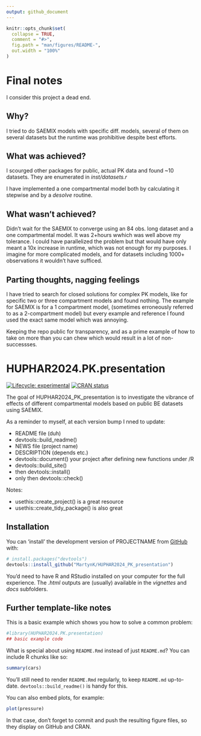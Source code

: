 ```yaml
---
output: github_document
---
```


<!-- README.md is generated from README.Rmd. Please edit that file -->

```r
knitr::opts_chunk$set(
  collapse = TRUE,
  comment = "#>",
  fig.path = "man/figures/README-",
  out.width = "100%"
)
```

# Final notes

I consider this project a dead end.

## Why?

I tried to do SAEMIX models with specific diff. models, several of them on several datasets but the runtime was prohibitive despite best efforts.

## What was achieved?

I scourged other packages for public, actual PK data and found ~10 datasets. They are enumerated in *inst/datasets.r*

I have implemented a one compartmental model both by calculating it stepwise and by a *desolve* routine.

## What wasn't achieved?

Didn't wait for the SAEMIX to converge using an 84 obs. long dataset and a one compartmental model. It was 2+hours wwhich was well above my tolerance. I could have parallelized the problem but that would have only meant a 10x increase in runtime, which was not enough for my purposes. I imagine for more complicated models, and for datasets including 1000+ observations it wouldn't have sufficed. 

## Parting thoughts, nagging feelings

I have tried to search for closed solutions for complex PK models, like for specific two or three compartment models and found nothing. The example for SAEMIX is for a 1 compartment model, (sometimes erroneously referred to as a 2-compartment model) but every example and reference I found used the exact same model which was annoying.

Keeping the repo public for transparency, and as a prime example of how to take on more than you can chew which would result in a lot of non-successses.


# HUPHAR2024.PK.presentation

<!-- badges: start -->
[![Lifecycle: experimental](https://img.shields.io/badge/lifecycle-experimental-orange.svg)](https://lifecycle.r-lib.org/articles/stages.html#experimental)
[![CRAN status](https://www.r-pkg.org/badges/version/PROJECTNAME)](https://CRAN.R-project.org/package=PROJECTNAME)
<!-- badges: end -->

The goal of HUPHAR2024_PK_presentation is to investigate the vibrance of effects of different compartmental models based on public BE datasets using SAEMIX.



As a reminder to myself, at each version bump I nned to update:

 - README file (duh)  
 - devtools::build_readme() 
 - NEWS file (project name)  
 - DESCRIPTION (depends etc.)  
 - devtools::document() your project after defining new functions under /R  
 - devtools::build_site()
 - then devtools::install()  
 - only then devtools::check()  
 
Notes:

 - usethis::create_project() is a great resource  
 - usethis::create_tidy_package() is also great  

## Installation

You can 'install' the development version of PROJECTNAME from [GitHub](https://github.com/) with:

``` r
# install.packages("devtools")
devtools::install_github("MartynK/HUPHAR2024_PK_presentation")
```

You'd need to have R and RStudio installed on your computer for the full experience. The *.html* outputs are (usually) available in the *vignettes* and *docs* subfolders.


## Further template-like notes

This is a basic example which shows you how to solve a common problem:

```r
#library(HUPHAR2024.PK.presentation)
## basic example code
```

What is special about using `README.Rmd` instead of just `README.md`? You can include R chunks like so:

```r
summary(cars)
```

You'll still need to render `README.Rmd` regularly, to keep `README.md` up-to-date. `devtools::build_readme()` is handy for this.

You can also embed plots, for example:

```r
plot(pressure)
```

In that case, don't forget to commit and push the resulting figure files, so they display on GitHub and CRAN.

